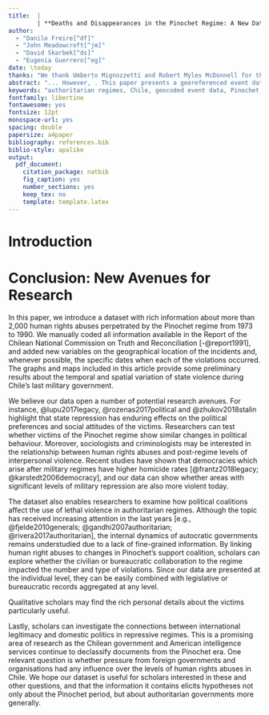 ```yaml
---
title:  |
        | **Deaths and Disappearances in the Pinochet Regime: A New Dataset**
author: 
  - "Danilo Freire[^df]"
  - "John Meadowcroft[^jm]"
  - "David Skarbek[^ds]"
  - "Eugenia Guerrero[^eg]"
date: \today
thanks: "We thank Umberto Mignozzetti and Robert Myles McDonnell for their helpful comments. Data and replication information are available at [`http://github.com/danilofreire/pinochet-dataset`](http://github.com/danilofreire/pinochet-dataset)."
abstract: "... However, . This paper presents a georeferenced event dataset on "
keywords: "authoritarian regimes, Chile, geocoded event data, Pinochet, truth commission"
fontfamily: libertine
fontawesome: yes
fontsize: 12pt
monospace-url: yes
spacing: double
papersize: a4paper
bibliography: references.bib
biblio-style: apalike
output:
  pdf_document:
    citation_package: natbib
    fig_caption: yes
    number_sections: yes
    keep_tex: no
    template: template.latex
---
```


# Introduction\label{sec:intro}

\setlength{\parindent}{1cm}
\setlength{\parskip}{0pt}


# Conclusion: New Avenues for Research

In this paper, we introduce a dataset with rich information about more than 2,000 human rights abuses perpetrated by the Pinochet regime from 1973 to 1990. We manually coded all information available in the Report of the Chilean National Commission on Truth and Reconciliation [-@report1991], and added new variables on the geographical location of the incidents and, whenever possible, the specific dates when each of the violations occurred. The graphs and maps included in this article provide some preliminary results about the temporal and spatial variation of state violence during Chile's last military government.

We believe our data open a number of potential research avenues. For instance, @lupu2017legacy, @rozenas2017political and @zhukov2018stalin highlight that state repression has enduring effects on the political preferences and social attitudes of the victims. Researchers can test whether victims of the Pinochet regime show similar changes in political behaviour. Moreover, sociologists and criminologists may be interested in the relationship between human rights abuses and post-regime levels of interpersonal violence. Recent studies have shown that democracies which arise after military regimes have higher homicide rates [@frantz2018legacy; @karstedt2006democracy], and our data can show whether areas with significant levels of military repression are also more violent today.	

The dataset also enables researchers to examine how political coalitions affect the use of lethal violence in authoritarian regimes. Although the topic has received increasing attention in the last years [e.g., @fjelde2010generals; @gandhi2007authoritarian; @rivera2017authoritarian], the internal dynamics of autocratic governments remains understudied due to a lack of fine-grained information. By linking human right abuses to changes in Pinochet's support coalition, scholars can explore whether the civilian or bureaucratic collaboration to the regime impacted the number and type of violations. Since our data are presented at the individual level, they can be easily combined with legislative or bureaucratic records aggregated at any level. 

Qualitative scholars may find the rich personal details about the victims particularly useful.  

Lastly, scholars can investigate the connections between international legitimacy and domestic politics in repressive regimes. This is a promising area of research as the Chilean government and American intelligence services continue to declassify documents from the Pinochet era. One relevant question is whether pressure from foreign governments and organisations had any influence over the levels of human rights abuses in Chile. We hope our dataset is useful for scholars interested in these and other questions, and that the information it contains elicits hypotheses not only about the Pinochet period, but about authoritarian governments more generally.


[^df]: Postdoctoral Research Fellow, The Political Theory Project, Brown University, 8 Fones Alley, Providence, RI 02912, [`danilofreire@gmail.com`](mailto:danilofreire@gmail.com), [`http://danilofreire.github.io`](http://danilofreire.github.io). Corresponding author.

[^jm]: Senior Lecturer in Public Policy, Department of Political Economy, King's College London, [`john.meadowcroft@kcl.ac.uk`](mailto:john.meadowcroft@kcl.ac.uk), [`http://johnmeadowcroft.net`](http://johnmeadowcroft.net).

[^ds]: Associate Professor, Department of Political Science and the Political Theory Project, Brown University, [`david_skarbek@brown.edu`](david_skarbek@brown.edu), [`http://davidskarbek.com`](http://davidskarbek.com).

[^eg]: Software Developer, Tempo UK.

\newpage
\setlength{\parindent}{0cm}
\setlength{\parskip}{6pt}
